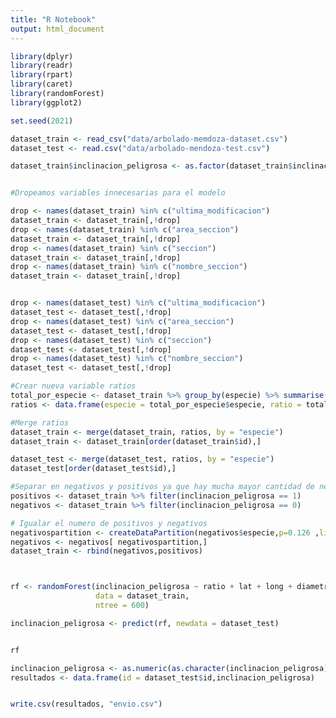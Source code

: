 ```yaml
---
title: "R Notebook"
output: html_document
---
```


```r
library(dplyr)
library(readr)
library(rpart)
library(caret)
library(randomForest)
library(ggplot2)

set.seed(2021)

dataset_train <- read_csv("data/arbolado-memdoza-dataset.csv")
dataset_test <- read.csv("data/arbolado-mendoza-test.csv")

dataset_train$inclinacion_peligrosa <- as.factor(dataset_train$inclinacion_peligrosa)


#Dropeamos variables innecesarias para el modelo

drop <- names(dataset_train) %in% c("ultima_modificacion")
dataset_train <- dataset_train[,!drop]
drop <- names(dataset_train) %in% c("area_seccion")
dataset_train <- dataset_train[,!drop]
drop <- names(dataset_train) %in% c("seccion")
dataset_train <- dataset_train[,!drop]
drop <- names(dataset_train) %in% c("nombre_seccion")
dataset_train <- dataset_train[,!drop]


drop <- names(dataset_test) %in% c("ultima_modificacion")
dataset_test <- dataset_test[,!drop]
drop <- names(dataset_test) %in% c("area_seccion")
dataset_test <- dataset_test[,!drop]
drop <- names(dataset_test) %in% c("seccion")
dataset_test <- dataset_test[,!drop]
drop <- names(dataset_test) %in% c("nombre_seccion")
dataset_test <- dataset_test[,!drop]

#Crear nueva variable ratios
total_por_especie <- dataset_train %>% group_by(especie) %>% summarise(total = n(), total_peligroso = sum(inclinacion_peligrosa == 1))
ratios <- data.frame(especie = total_por_especie$especie, ratio = total_por_especie$total_peligroso/total_por_especie$total)

#Merge ratios
dataset_train <- merge(dataset_train, ratios, by = "especie")
dataset_train <- dataset_train[order(dataset_train$id),]

dataset_test <- merge(dataset_test, ratios, by = "especie")
dataset_test[order(dataset_test$id),]

#Separar en negativos y positivos ya que hay mucha mayor cantidad de negativos en el data_train
positivos <- dataset_train %>% filter(inclinacion_peligrosa == 1)
negativos <- dataset_train %>% filter(inclinacion_peligrosa == 0)

# Igualar el numero de positivos y negativos
negativospartition <- createDataPartition(negativos$especie,p=0.126 ,list=FALSE)
negativos <- negativos[ negativospartition,]
dataset_train <- rbind(negativos,positivos)



rf <- randomForest(inclinacion_peligrosa ~ ratio + lat + long + diametro_tronco,
                   data = dataset_train,
                   ntree = 600)

inclinacion_peligrosa <- predict(rf, newdata = dataset_test)


rf

inclinacion_peligrosa <- as.numeric(as.character(inclinacion_peligrosa))
resultados <- data.frame(id = dataset_test$id,inclinacion_peligrosa)


write.csv(resultados, "envio.csv")
```